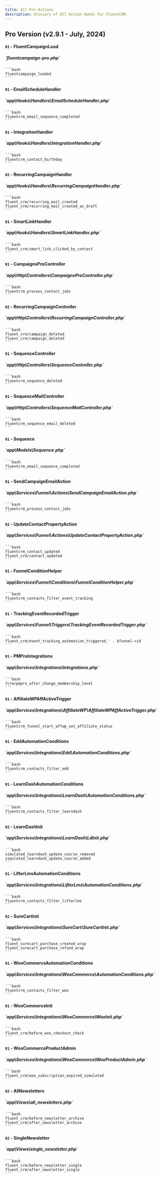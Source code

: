 ```yaml
---
title: All Pro Actions
description: Glossary of All Action Hooks for FluentCRM.
---
```


## Pro Version (v2.9.1 - July, 2024)

#### `01` - FluentCampaignLoad

<h5>`fluentcampaign-pro.php`</h5>

    ```bash
    fluentcampaign_loaded
    ```

#### `01` - EmailScheduleHandler

<h5>`app\Hooks\Handlers\EmailScheduleHandler.php`</h5>

    ```bash
    fluentcrm_email_sequence_completed
    ```

#### `01` - IntegrationHandler

<h5>`app\Hooks\Handlers\IntegrationHandler.php`</h5>

    ```bash
    fluentcrm_contact_birthday
    ```

#### `02` - RecurringCampaignHandler

<h5>`app\Hooks\Handlers\RecurringCampaignHandler.php`</h5>

    ```bash
    fluent_crm/recurring_mail_created
    fluent_crm/recurring_mail_created_as_draft
    ```

#### `01` - SmartLinkHandler

<h5>`app\Hooks\Handlers\SmartLinkHandler.php`</h5>

    ```bash
    fluent_crm/smart_link_clicked_by_contact
    ```

#### `01` - CampaignsProController

<h5>`app\Http\Controllers\CampaignsProController.php`</h5>

    ```bash
    fluentcrm_process_contact_jobs
    ```

#### `02` - RecurringCampaignController

<h5>`app\Http\Controllers\RecurringCampaignController.php`</h5>

    ```bash
    fluent_crm/campaign_deleted
    fluent_crm/campaign_deleted
    ```

#### `01` - SequenceController

<h5>`app\Http\Controllers\SequenceController.php`</h5>

    ```bash
    fluentcrm_sequence_deleted
    ```

#### `01` - SequenceMailController

<h5>`app\Http\Controllers\SequenceMailController.php`</h5>

    ```bash
    fluentcrm_sequence_email_deleted
    ```

#### `01` - Sequence

<h5>`app\Models\Sequence.php`</h5>

    ```bash
    fluentcrm_email_sequence_completed
    ```

#### `01` - SendCampaignEmailAction

<h5>`app\Services\Funnel\Actions\SendCampaignEmailAction.php`</h5>

    ```bash
    fluentcrm_process_contact_jobs
    ```

#### `02` - UpdateContactPropertyAction

<h5>`app\Services\Funnel\Actions\UpdateContactPropertyAction.php`</h5>

    ```bash
    fluentcrm_contact_updated
    fluent_crm/contact_updated
    ```

#### `01` - FunnelConditionHelper

<h5>`app\Services\Funnel\Conditions\FunnelConditionHelper.php`</h5>

    ```bash
    fluentcrm_contacts_filter_event_tracking
    ```

#### `01` - TrackingEventRecordedTrigger

<h5>`app\Services\Funnel\Triggers\TrackingEventRecordedTrigger.php`</h5>

    ```bash
    fluent_crm/event_tracking_automation_triggered_' . $funnel->id
    ```

#### `01` - PMProIntegrations

<h5>`app\Services\Integrations\Integrations.php`</h5>

    ```bash
    fcrm/pmpro_after_change_membership_level
    ```

#### `01` - AffiliateWPAffActiveTrigger

<h5>`app\Services\Integrations\AffiliateWP\AffiliateWPAffActiveTrigger.php`</h5>

    ```bash
    fluentcrm_funnel_start_affwp_set_affiliate_status
    ```

#### `01` - EddAutomationConditions

<h5>`app\Services\Integrations\Edd\AutomationConditions.php`</h5>

    ```bash
    fluentcrm_contacts_filter_edd
    ```

#### `01` - LearnDashAutomationConditions

<h5>`app\Services\Integrations\LearnDash\AutomationConditions.php`</h5>

    ```bash
    fluentcrm_contacts_filter_learndash
    ```

#### `02` - LearnDashInit

<h5>`app\Services\Integrations\LearnDash\LdInit.php`</h5>

    ```bash
    simulated_learndash_update_course_removed
    simulated_learndash_update_course_added
    ```

#### `01` - LifterLmsAutomationConditions

<h5>`app\Services\Integrations\LifterLms\AutomationConditions.php`</h5>

    ```bash
    fluentcrm_contacts_filter_lifterlms
    ```

#### `02` - SureCartInit

<h5>`app\Services\Integrations\SureCart\SureCartInit.php`</h5>

    ```bash
    fluent_surecart_purchase_created_wrap
    fluent_surecart_purchase_refund_wrap
    ```

#### `01` - WooCommerceAutomationConditions

<h5>`app\Services\Integrations\WooCommerce\AutomationConditions.php`</h5>

    ```bash
    fluentcrm_contacts_filter_woo
    ```

#### `01` - WooCommerceInit

<h5>`app\Services\Integrations\WooCommerce\WooInit.php`</h5>

    ```bash
    fluent_crm/before_woo_checkout_check
    ```

#### `01` - WooCommerceProductAdmin

<h5>`app\Services\Integrations\WooCommerce\WooProductAdmin.php`</h5>

    ```bash
    fluent_crm/woo_subscription_expired_simulated
    ```

#### `02` - AllNewsletters

<h5>`app\Views\all_newsletters.php`</h5>

    ```bash
    fluent_crm/before_newsletter_archive
    fluent_crm/after_newsletter_archive
    ```

#### `02` - SingleNewsletter

<h5>`app\Views\single_newsletter.php`</h5>

    ```bash
    fluent_crm/before_newsletter_single
    fluent_crm/after_newsletter_single
    ```
